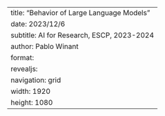 ---
title: "Behavior of Large Language Models"
date: 2023/12/6
subtitle: AI for Research, ESCP, 2023-2024
author: Pablo Winant
format:
  revealjs:
    navigation: grid
    width: 1920
    height: 1080
---